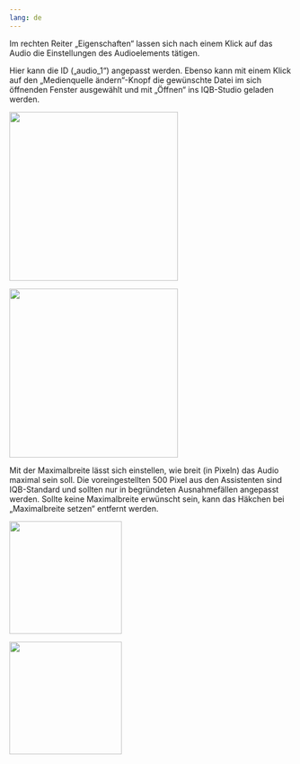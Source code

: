 ```yaml
---
lang: de
---
```


Im rechten Reiter „Eigenschaften“ lassen sich nach einem Klick auf das Audio die Einstellungen des Audioelements tätigen. 

Hier kann die ID („audio_1“) angepasst werden. Ebenso kann mit einem Klick auf den „Medienquelle ändern“-Knopf die gewünschte Datei im sich öffnenden Fenster ausgewählt und mit „Öffnen“ ins IQB-Studio geladen werden. 

:::{.content-hidden unless-meta="ist-glossar"}
![](../Medienelemente/Audio/Audio_Fragment_eins.png){width=300}
:::
:::{.content-hidden when-meta="ist-glossar"}
![](Audio_Fragment_eins.png){width=300}
:::

Mit der Maximalbreite lässt sich einstellen, wie breit (in Pixeln) das Audio maximal sein soll. Die voreingestellten 500 Pixel aus den Assistenten sind IQB-Standard und sollten nur in begründeten Ausnahmefällen angepasst werden. Sollte keine Maximalbreite erwünscht sein, kann das Häkchen bei „Maximalbreite setzen“ entfernt werden.

:::{.content-hidden unless-meta="ist-glossar"}
![](../Medienelemente/Audio/Audio_Fragment_zwei.png){width=200}
:::
:::{.content-hidden when-meta="ist-glossar"}
![](Audio_Fragment_zwei.png){width=200}
:::